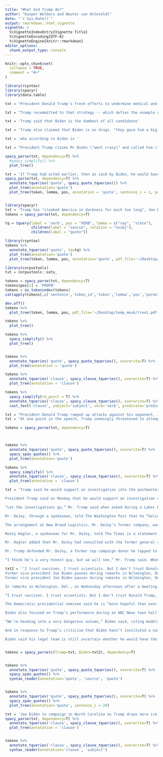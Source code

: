 ```yaml
---
title: "What did Trump do?"
author: "Kasper Welbers and Wouter van Atteveldt"
date: "`r Sys.Date()`"
output: rmarkdown::html_vignette
vignette: >
  %\VignetteIndexEntry{Vignette Title}
  %\VignetteEncoding{UTF-8}
  %\VignetteEngine{knitr::rmarkdown}
editor_options: 
  chunk_output_type: console
---
```


```r
knitr::opts_chunk$set(
  collapse = TRUE,
  comment = "#>"
)
```

```r


library(rsyntax)
library(spacyr)
library(data.table)
```


```r
txt = "President Donald Trump's fresh efforts to undermine medical and scientific experts and his failure to ask the country to make the sacrifices that could quell the coronavirus are consigning America to a constantly worsening pandemic with no clear route back to health"

txt = "Trump recommitted to that strategy -- which defies the example of nations that have at least temporarily beaten back the virus -- by blasting the US Centers for Disease Control and Prevention guidelines on reopening schools on Wednesday as \"very tough and expensive.\""

txt = 'Trump said that Biden is the dumbest of all candidates' 

txt = 'Trump also claimed that Biden is on drugs. "they gave him a big fat shot in the ass"'

txt = 'who according to Biden is '

txt = "President Trump claims Mr Biden \"went crazy\" and called him \"xenophobic\" "

spacy_parse(txt, dependency=T) %>%
  #spacy_simplify() %>%
  plot_tree()

txt = 'If Trump had acted earlier, then as said by Biden, he would have saved thousands of lives.'
spacy_parse(txt, dependency=T) %>%
  annotate_tqueries('quote', spacy_quote_tqueries()) %>%
  plot_tree(annotation='quote')
  plot_tree(token, lemma, pos, annotation = 'quote', sentence_i = 1, pdf_file='~/Desktop/temp_meuk/tree2.pdf', textsize = 0.9)


library(spacyr)
txt = 'Trump has "cloaked America in darkness for much too long", Joe Biden said last Monday' 
tokens = spacy_parse(txt, dependency=T)

tq = tquery(label = 'verb', pos = "VERB", lemma = c("say", "state"),
            children(label = "source", relation = "nsubj"),
            children(label = "quote"))

library(rsyntax)
tokens %>%
  annotate_tqueries('quote', tq=tq) %>%
  plot_tree(annotation='quote')
  plot_tree(token, lemma, pos, annotation='quote', pdf_file='~/Desktop/temp_meuk/tree1_ann.pdf', textsize = 1)
```


```r
library(corpustools)
txt = corpustools::sotu_

tokens = spacy_parse(txt, dependency=T)
tokens$pos[1] = 'PROPN'
tokens = as_tokenindex(tokens)
cat(apply(tokens[,c('sentence','token_id','token','lemma','pos','parent','relation','entity')], 1, paste, collapse=' & '), sep='\n')

dev.off()
tokens %>%
  plot_tree(token, lemma, pos, pdf_file='~/Desktop/temp_meuk/tree1.pdf', textsize = 1.3)

tokens %>%
  plot_tree()

tokens %>%
  spacy_simplify() %>%
  plot_tree()


tokens %>%
  annotate_tqueries('quote', spacy_quote_tqueries(), overwrite=T) %>%
  plot_tree(annotation = 'quote')

tokens %>%
  annotate_tqueries('clause', spacy_clause_tqueries(), overwrite=T) %>%
  plot_tree(annotation = 'clause')

tokens %>%
  spacy_simplify(rm_punct = T) %>%
  annotate_tqueries('clause', spacy_clause_tqueries(), overwrite=T) %>%
  cast_text('clause', subject='subject', verb='verb', predicate='predicate')
```

```r
txt = "President Donald Trump ramped up attacks against his opponent, Joe Biden, calling Biden the \"dumbest of all candidates,\"."
txt = "At one point in the speech, Trump seemingly threatened to attempt to ban Biden from being elected President of the United States."

tokens = spacy_parse(txt, dependency=T)



tokens %>%
  annotate_tqueries('quote', spacy_quote_tqueries(), overwrite=T) %>%
  spacy_span_quotes() %>%
  plot_tree(annotation='quote')

tokens %>%
  spacy_simplify() %>%
  annotate_tqueries('clause', spacy_clause_tqueries(), overwrite=T) %>%
  plot_tree(annotation = 'clause')
```

```r
txt = 'Trump said he would support an investigation into the postmaster general, whom he called ‘a very honest guy.’

President Trump said on Monday that he would support an investigation of the postmaster general, Louis DeJoy, for reportedly pressuring employees at his former company to donate to Republican candidates and then reimbursing them through bonuses.

“Let the investigations go,” Mr. Trump said when asked during a Labor Day news conference at the White House if he would support an inquiry into the practice, which was first reported by The Washington Post.

Mr. DeJoy, through a spokesman, told The Washington Post that he “believes that he has always followed campaign fund-raising laws and regulations.”

The arrangement at New Breed Logistics, Mr. DeJoy’s former company, was described to The Times by three former employees, who said that workers would receive bonuses if they donated to candidates he supported, and that it was expected that managers would participate. A fourth employee confirmed that managers at the company were routinely solicited to make donations. The four former employees spoke on the condition of anonymity for fear of professional retaliation.

Monty Hagler, a spokesman for Mr. DeJoy, told The Times in a statement that Mr. DeJoy “was never notified” of any pressure employees might have felt to make a political contribution, and “regrets if any employee felt uncomfortable for any reason.”

Mr. Hagler added that Mr. DeJoy had consulted with the former general counsel of the Federal Election Commission on election laws “to ensure that he, New Breed Logistics and any person affiliated with New Breed fully complied with any and all laws.”

Mr. Trump defended Mr. DeJoy, a former top campaign donor he tapped to serve as postmaster general last May, as a “very respected man.” He said that he was only vaguely familiar with the report about the illegal fund-raising practice.

“I think he’s a very honest guy, but we will see,” Mr. Trump said. When asked whether Mr. DeJoy should lose his job if the campaign finance scheme he was running was proved to be illegal, Mr. Trump said he was open to it: “If something could be proven that he did something wrong, always.”'

txt2 = '‘I trust vaccines. I trust scientists. But I don’t trust Donald Trump,’ Biden says after pandemic briefing
Former vice president Joe Biden pauses during remarks in Wilmington, Del., on Wednesday.
Former vice president Joe Biden pauses during remarks in Wilmington, Del., on Wednesday. (Jonathan Ernst/Reuters)

In remarks in Wilmington, Del., on Wednesday afternoon after a meeting with public health experts, Biden said Americans should trust any coronavirus vaccine developed under the Trump administration only if the president gives “honest answers” to questions about its safety, effectiveness and equitable distribution.

“I trust vaccines. I trust scientists. But I don’t trust Donald Trump, and at this point, the American people can’t, either,” Biden said.

The Democratic presidential nominee said he is “more hopeful than ever in the power of science” to develop a vaccine. But he added, “Scientific breakthroughs don’t care about calendars any more than the virus does. They certainly don’t adhere to election cycles. And their timing, their approval and their distribution should never, ever be distorted by political considerations. They should be determined by science and safety alone.”

Biden also focused on Trump’s performance during an ABC News town hall on Tuesday night, accusing the president of “undercutting” the use of face masks to slow the spread of the virus and contending that his remarks revealed his “lack of seriousness” about the pandemic.

“We’re heading into a very dangerous autumn,” Biden said, citing models that show coronavirus cases spiking again in November.

And in response to Trump’s criticism that Biden hasn’t instituted a national mask mandate, the former vice president said with a laugh, “I’m not the president. He’s the president.”

Biden said his legal team is still uncertain whether he would have the authority as president to institute a national mask mandate via an executive order. “We think we do, but I can’t guarantee you that yet,” he said, adding that he would also call all governors to the White House and urge them to implement mandates in their states.'


tokens = spacy_parse(c(Trump=txt, Biden=txt2), dependency=T)


tokens %>%
  annotate_tqueries('quote', spacy_quote_tqueries(), overwrite=T) %>%
  spacy_span_quotes() %>%
  syntax_reader(annotation='quote', 'source', 'quote')


tokens %>%
  annotate_tqueries('quote', spacy_quote_tqueries(), overwrite=T) %>%
  spacy_span_quotes() %>%
  plot_tree(annotation='quote', sentence_i = 20)

txt = 'Joe Biden to campaign in North Carolina as Trump draws more ire over Covid response'
spacy_parse(txt, dependency=T) %>%
  annotate_tqueries('clause', spacy_clause_tqueries(), overwrite=T) %>%
  plot_tree(annotation = 'clause')


tokens %>%
  annotate_tqueries('clause', spacy_clause_tqueries(), overwrite=T) %>%
  syntax_reader(annotation='clause', 'subject')

```


